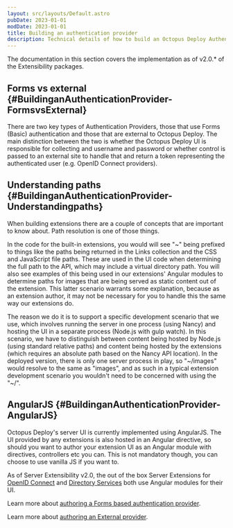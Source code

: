 ```yaml
---
layout: src/layouts/Default.astro
pubDate: 2023-01-01
modDate: 2023-01-01
title: Building an authentication provider
description: Technical details of how to build an Octopus Deploy Authentication Provider.
---
```


<ServerExtensibilityDeprecated />

The documentation in this section covers the implementation as of v2.0.\* of the Extensibility packages.

## Forms vs external \{#BuildinganAuthenticationProvider-FormsvsExternal}

There are two key types of Authentication Providers, those that use Forms (Basic) authentication and those that are external to Octopus Deploy.  The main distinction between the two is whether the Octopus Deploy UI is responsible for collecting and username and password or whether control is passed to an external site to handle that and return a token representing the authenticated user (e.g. OpenID Connect providers).

## Understanding paths \{#BuildinganAuthenticationProvider-Understandingpaths}

When building extensions there are a couple of concepts that are important to know about.  Path resolution is one of those things.

In the code for the built-in extensions, you would will see "~" being prefixed to things like the paths being returned in the Links collection and the CSS and JavaScript file paths.  These are used in the UI code when determining the full path to the API, which may include a virtual directory path.  You will also see examples of this being used in our extensions' Angular modules to determine paths for images that are being served as static content out of the extension.  This latter scenario warrants some explanation, because as an extension author, it may not be necessary for you to handle this the same way our extensions do.

The reason we do it is to support a specific development scenario that we use, which involves running the server in one process (using Nancy) and hosting the UI in a separate process (Node.js with gulp watch).  In this scenario, we have to distinguish between content being hosted by Node.js (using standard relative paths) and content being hosted by the extensions (which requires an absolute path based on the Nancy API location).  In the deployed version, there is only one server process in play, so "~/images" would resolve to the same as "images", and as such in a typical extension development scenario you wouldn't need to be concerned with using the "~/".

## AngularJS \{#BuildinganAuthenticationProvider-AngularJS}

Octopus Deploy's server UI is currently implemented using AngularJS.  The UI provided by any extensions is also hosted in an Angular directive, so should you want to author your extension UI as an Angular module with directives, controllers etc you can.  This is not mandatory though, you can choose to use vanilla JS if you want to.

As of Server Extensibility v2.0, the out of the box Server Extensions for [OpenID Connect](https://github.com/OctopusDeploy/OpenIDConnectAuthenticationProviders) and [Directory Services](https://github.com/OctopusDeploy/DirectoryServicesAuthenticationProvider) both use Angular modules for their UI.

Learn more about [authoring a Forms based authentication provider](/docs/administration/server-extensibility/building-an-authentication-provider/building-a-forms-based-authentication-provider).

Learn more about [authoring an External provider](/docs/administration/server-extensibility/building-an-authentication-provider/building-an-external-authentication-provider).
